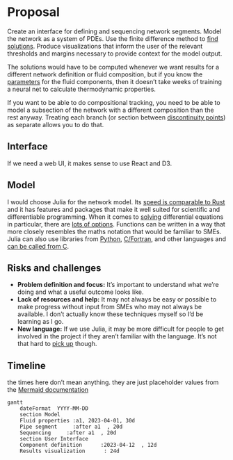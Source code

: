 # Proposal

Create an interface for defining and sequencing network segments. Model the network as a system of PDEs. Use the finite difference method to [find solutions](solving.qmd). Produce visualizations that inform the user of the relevant thresholds and margins necessary to provide context for the model output.

The solutions would have to be computed whenever we want results for a different network definition or fluid composition, but if you know the [parameters](fluidproperties.qmd#parameters) for the fluid components, then it doesn't take weeks of training a neural net to calculate thermodynamic properties.

If you want to be able to do compositional tracking, you need to be able to model a subsection of the network with a different composition than the rest anyway. Treating each branch (or section between [discontinuity points](solving.qmd#discontinuity-points)) as separate allows you to do that.

## Interface

If we need a web UI, it makes sense to use React and D3. 

## Model

I would choose Julia for the network model. Its [speed is comparable to Rust](https://julialang.org/benchmarks/) and it has features and packages that make it well suited for scientific and differentiable programming. When it comes to [solving](https://nextjournal.com/sosiris-de/pde-2018) differential equations in particular, there are [lots of options](https://github.com/JuliaPDE/SurveyofPDEPackages#finite-difference-methods). Functions can be written in a way that more closely resembles the maths notation that would be familiar to SMEs. Julia can also use libraries from [Python](https://github.com/JuliaPy/PyCall.jl), [C/Fortran](https://docs.julialang.org/en/v1/manual/calling-c-and-fortran-code/#Calling-C-and-Fortran-Code-1), and other languages and [can be called from C](https://docs.julialang.org/en/v1/manual/embedding/).


## Risks and challenges

- **Problem definition and focus:** It's important to understand what we're doing and what a useful outcome looks like.
- **Lack of resources and help:** It may not always be easy or possible to make progress without input from SMEs who may not always be available. I don't actually know these techniques myself so I'd be learning as I go.
- **New language:** If we use Julia, it may be more difficult for people to get involved in the project if they aren't familiar with the language. It's not that hard to [pick up](https://julia.quantecon.org/getting_started_julia/julia_by_example.html) though.

## Timeline

the times here don't mean anything. they are just placeholder values from the [Mermaid documentation](https://mermaid.js.org/syntax/gantt.html)

```mermaid
gantt
    dateFormat  YYYY-MM-DD
    section Model
    Fluid properties :a1, 2023-04-01, 30d
    Pipe segment     :after a1  , 20d
    Sequencing     :after a1  , 20d
    section User Interface
    Component definition      :2023-04-12  , 12d
    Results visualization      : 24d

```